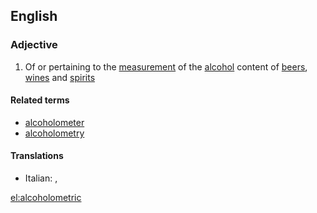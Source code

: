 ==English==

===Adjective===
{{en-adj}}

# Of or pertaining to the [[measurement]] of the [[alcohol]] content of [[beer]]s, [[wine]]s and [[spirit]]s

====Related terms====
* [[alcoholometer]]
* [[alcoholometry]]

====Translations====
{{trans-top}}
* Italian: {{t-|it|alcolometrico}}, {{t-|it|alcoolometrico}}
{{trans-mid}}
{{trans-bottom}}

[[el:alcoholometric]]